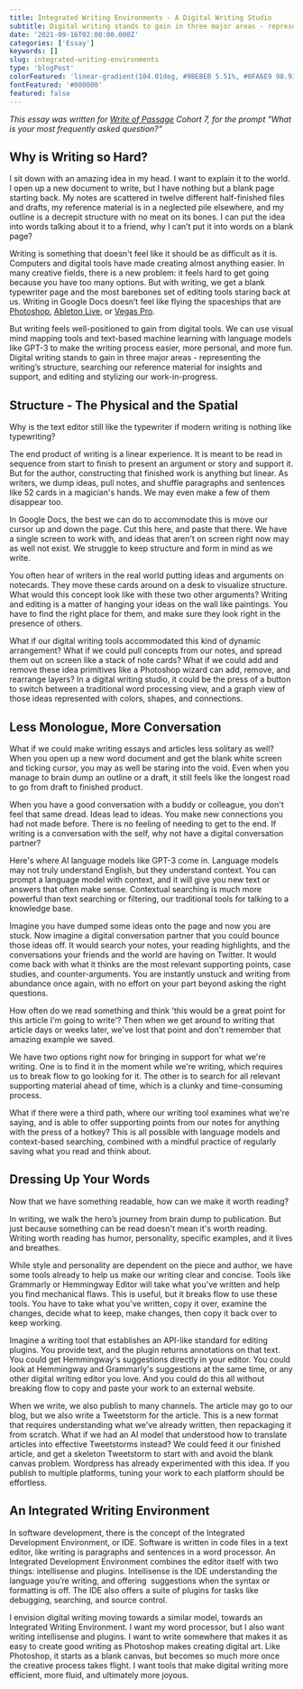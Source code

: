```yaml
---
title: Integrated Writing Environments - A Digital Writing Studio
subtitle: Digital writing stands to gain in three major areas - representing the writing’s structure, searching our reference material for insights and support, and editing and stylizing our work-in-progress.
date: '2021-09-16T02:00:00.000Z'
categories: ['Essay']
keywords: []
slug: integrated-writing-environments
type: 'blogPost'
colorFeatured: 'linear-gradient(104.01deg, #9BEBEB 5.51%, #0FA6E9 98.93%)'
fontFeatured: '#000000'
featured: false
---
```


*This essay was written for [Write of Passage](https://writeofpassage.school/) Cohort 7, for the prompt "What is your most frequently asked question?"*

## Why is Writing so Hard?

I sit down with an amazing idea in my head. I want to explain it to the world. I open up a new document to write, but I have nothing but a blank page starting back. My notes are scattered in twelve different half-finished files and drafts, my reference material is in a neglected pile elsewhere, and my outline is a decrepit structure with no meat on its bones. I can put the idea into words talking about it to a friend, why I can’t put it into words on a blank page?

Writing is something that doesn't feel like it should be as difficult as it is.
Computers and digital tools have made creating almost anything easier. In many creative fields, there is a new problem: it feels hard to get going because you have too many options. But with writing, we get a blank typewriter page and the most barebones set of editing tools staring back at us. Writing in Google Docs doesn’t feel like flying the spaceships that are [Photoshop](https://www.adobe.com/products/photoshop.html), [Ableton Live](https://www.ableton.com/en/), or [Vegas Pro](https://www.vegascreativesoftware.com/us/vegas-pro/).

But writing feels well-positioned to gain from digital tools. We can use visual mind mapping tools and text-based machine learning with language models like GPT-3 to make the writing process easier, more personal, and more fun. Digital writing stands to gain in three major areas - representing the writing’s structure, searching our reference material for insights and support, and editing and stylizing our work-in-progress.

## **Structure - The Physical and the Spatial**

Why is the text editor still like the typewriter if modern writing is nothing like typewriting?

The end product of writing is a linear experience. It is meant to be read in sequence from start to finish to present an argument or story and support it. But for the author, constructing that finished work is anything but linear. As writers, we dump ideas, pull notes, and shuffle paragraphs and sentences like 52 cards in a magician's hands. We may even make a few of them disappear too.

In Google Docs, the best we can do to accommodate this is move our cursor up and down the page. Cut this here, and paste that there. We have a single screen to work with, and ideas that aren't on screen right now may as well not exist. We struggle to keep structure and form in mind as we write.

You often hear of writers in the real world putting ideas and arguments on notecards. They move these cards around on a desk to visualize structure. What would this concept look like with these two other arguments? Writing and editing is a matter of hanging your ideas on the wall like paintings. You have to find the right place for them, and make sure they look right in the presence of others.

What if our digital writing tools accommodated this kind of dynamic arrangement? What if we could pull concepts from our notes, and spread them out on screen like a stack of note cards? What if we could add and remove these idea primitives like a Photoshop wizard can add, remove, and rearrange layers? In a digital writing studio, it could be the press of a button to switch between a traditional word processing view, and a graph view of those ideas represented with colors, shapes, and connections.

## **Less Monologue, More Conversation**

What if we could make writing essays and articles less solitary as well?
When you open up a new word document and get the blank white screen and ticking cursor, you may as well be staring into the void. Even when you manage to brain dump an outline or a draft, it still feels like the longest road to go from draft to finished product.

When you have a good conversation with a buddy or colleague, you don't feel that same dread. Ideas lead to ideas. You make new connections you had not made before. There is no feeling of needing to get to the end. If writing is a conversation with the self, why not have a digital conversation partner?

Here's where AI language models like GPT-3 come in. Language models may not truly understand English, but they understand context. You can prompt a language model with context, and it will give you new text or answers that often make sense. Contextual searching is much more powerful than text searching or filtering, our traditional tools for talking to a knowledge base.

Imagine you have dumped some ideas onto the page and now you are stuck. Now imagine a digital conversation partner that you could bounce those ideas off. It would search your notes, your reading highlights, and the conversations your friends and the world are having on Twitter. It would come back with what it thinks are the most relevant supporting points, case studies, and counter-arguments. You are instantly unstuck and writing from abundance once again, with no effort on your part beyond asking the right questions.

How often do we read something and think 'this would be a great point for this article I'm going to write'? Then when we get around to writing that article days or weeks later, we've lost that point and don't remember that amazing example we saved. 

We have two options right now for bringing in support for what we're writing. One is to find it in the moment while we're writing, which requires us to break flow to go looking for it. The other is to search for all relevant supporting material ahead of time, which is a clunky and time-consuming process.

What if there were a third path, where our writing tool examines what we're saying, and is able to offer supporting points from our notes for anything with the press of a hotkey? This is all possible with language models and context-based searching, combined with a mindful practice of regularly saving what you read and think about.

## **Dressing Up Your Words**

Now that we have something readable, how can we make it worth reading?

In writing, we walk the hero’s journey from brain dump to publication. But just because something can be read doesn't mean it's worth reading. Writing worth reading has humor, personality, specific examples, and it lives and breathes.

While style and personality are dependent on the piece and author, we have some tools already to help us make our writing clear and concise. Tools like Grammarly or Hemmingway Editor will take what you've written and help you find mechanical flaws. This is useful, but it breaks flow to use these tools. You have to take what you've written, copy it over, examine the changes, decide what to keep, make changes, then copy it back over to keep working.

Imagine a writing tool that establishes an API-like standard for editing plugins. You provide text, and the plugin returns annotations on that text. You could get Hemmingway's suggestions directly in your editor. You could look at Hemmingway and Grammarly's suggestions at the same time, or any other digital writing editor you love. And you could do this all without breaking flow to copy and paste your work to an external website.

When we write, we also publish to many channels. The article may go to our blog, but we also write a Tweetstorm for the article. This is a new format that requires understanding what we've already written, then repackaging it from scratch. What if we had an AI model that understood how to translate articles into effective Tweetstorms instead? We could feed it our finished article, and get a skeleton Tweetstorm to start with and avoid the blank canvas problem. Wordpress has already experimented with this idea. If you publish to multiple platforms, tuning your work to each platform should be effortless.

## **An Integrated Writing Environment**

In software development, there is the concept of the Integrated Development Environment, or IDE. Software is written in code files in a text editor, like writing is paragraphs and sentences in a word processor. An Integrated Development Environment combines the editor itself with two things: intellisense and plugins. Intellisense is the IDE understanding the language you’re writing, and offering  suggestions when the syntax or formatting is off. The IDE also offers a suite of plugins for tasks like debugging, searching, and source control.

I envision digital writing moving towards a similar model, towards an Integrated Writing Environment. I want my word processor, but I also want writing intellisense and plugins. I want to write somewhere that makes it as easy to create good writing as Photoshop makes creating digital art. Like Photoshop, it starts as a blank canvas, but becomes so much more once the creative process takes flight. I want tools that make digital writing more efficient, more fluid, and ultimately more joyous.
